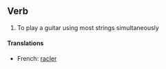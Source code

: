 ==Verb==
#To play a guitar using most strings simultaneously
====Translations====
*French: [[racler]]